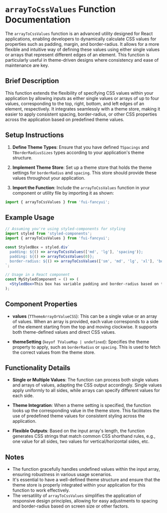 # `arrayToCssValues` Function Documentation

The `arrayToCssValues` function is an advanced utility designed for React applications, enabling developers to dynamically calculate CSS values for properties such as padding, margin, and border-radius. It allows for a more flexible and intuitive way of defining these values using either single values or arrays that represent different edges of an element. This function is particularly useful in theme-driven designs where consistency and ease of maintenance are key.

## Brief Description

This function extends the flexibility of specifying CSS values within your application by allowing inputs as either single values or arrays of up to four values, corresponding to the top, right, bottom, and left edges of an element, respectively. It integrates seamlessly with a theme store, making it easier to apply consistent spacing, border-radius, or other CSS properties across the application based on predefined theme values.

## Setup Instructions

1. **Define Theme Types**: Ensure that you have defined `TSpacings` and `TBorderRadiusSizes` types according to your application's theme structure.

2. **Implement Theme Store**: Set up a theme store that holds the theme settings for `borderRadius` and `spacing`. This store should provide these values throughout your application.

3. **Import the Function**: Include the `arrayToCssValues` function in your component or utility file by importing it as shown:

```jsx
import { arrayToCssValues } from 'fui-fancyui';
```

## Example Usage

```jsx
// Assuming you're using styled-components for styling
import styled from 'styled-components';
import { arrayToCssValues } from 'fui-fancyui';

const StyledBox = styled.div`
  padding: ${() => arrayToCssValues(['md', 'lg'], 'spacing')};
  padding: ${() => arrayToCssValues(0)};
  border-radius: ${() => arrayToCssValues(['sm', 'md', 'lg', 'xl'], 'borderRadius')};
`;

// Usage in a React component
const MyStyledComponent = () => (
  <StyledBox>This box has variable padding and border-radius based on theme values.</StyledBox>
);
```

## Component Properties

- **values** (`TThemeArrayOrValueCSS`): This can be a single value or an array of values. When an array is provided, each value corresponds to a side of the element starting from the top and moving clockwise. It supports both theme-defined values and direct CSS values.

- **themeSetting** (`keyof TValueMap | undefined`): Specifies the theme property to apply, such as `borderRadius` or `spacing`. This is used to fetch the correct values from the theme store.

## Functionality Details

- **Single or Multiple Values**: The function can process both single values and arrays of values, adapting the CSS output accordingly. Single values apply uniformly to all sides, while arrays can specify different values for each side.

- **Theme Integration**: When a theme setting is specified, the function looks up the corresponding value in the theme store. This facilitates the use of predefined theme values for consistent styling across the application.

- **Flexible Outputs**: Based on the input array's length, the function generates CSS strings that match common CSS shorthand rules, e.g., one value for all sides, two values for vertical/horizontal sides, etc.

## Notes

- The function gracefully handles undefined values within the input array, ensuring robustness in various usage scenarios.
- It's essential to have a well-defined theme structure and ensure that the theme store is properly integrated within your application for this function to work effectively.
- The versatility of `arrayToCssValues` simplifies the application of responsive design principles, allowing for easy adjustments to spacing and border-radius based on screen size or other factors.
